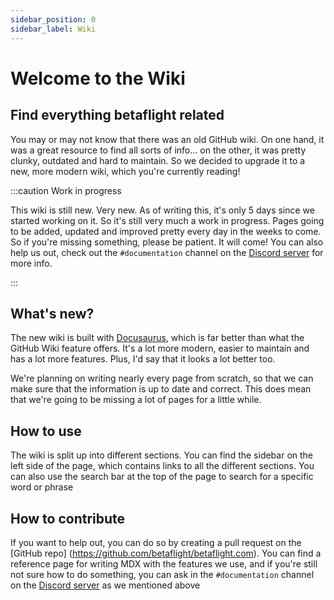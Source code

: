 ```yaml
---
sidebar_position: 0
sidebar_label: Wiki
---
```


# Welcome to the Wiki

## Find everything betaflight related

You may or may not know that there was an old GitHub wiki. On one hand, it was a great resource to find 
all sorts of info... on the other, it was pretty clunky, outdated and hard to maintain. So we decided to 
upgrade it to a new, more modern wiki, which you're currently reading!

:::caution Work in progress

This wiki is still new. Very new. As of writing this, it's only 5 days since we started working on it. 
So it's still very much a work in progress. Pages going to be added, updated and improved pretty every day 
in the weeks to come. So if you're missing something, please be patient. It will come! You can also help 
us out, check out the `#documentation` channel on the [Discord server](https://discord.betaflight.com/invite) 
for more info.

:::

## What's new?

The new wiki is built with [Docusaurus](https://docusaurus.io/), which is far better than what the 
GitHub Wiki feature offers. It's a lot more modern, easier to maintain and has a lot more features. Plus, 
I'd say that it looks a lot better too.

We're planning on writing nearly every page from scratch, so that we can make sure that the information 
is up to date and correct. This does mean that we're going to be missing a lot of pages for a little while.

## How to use

The wiki is split up into different sections. You can find the sidebar on the left side of the page, 
which contains links to all the different sections. You can also use the search bar at the top of the 
page to search for a specific word or phrase

## How to contribute

If you want to help out, you can do so by creating a pull request on the [GitHub repo] (https://github.com/betaflight/betaflight.com). You can find a reference 
page for writing MDX with the features we use, and if you're still not sure how to do something, you can 
ask in the `#documentation` channel on the [Discord server](https://discord.betaflight.com/invite) as we 
mentioned above